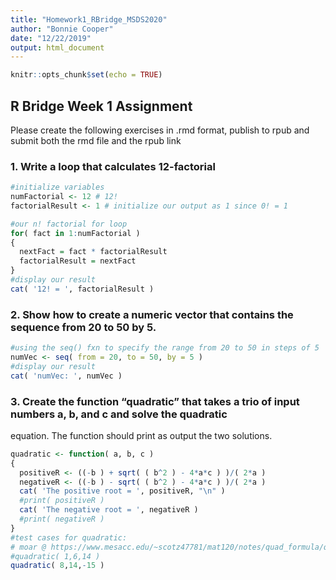 ```yaml
---
title: "Homework1_RBridge_MSDS2020"
author: "Bonnie Cooper"
date: "12/22/2019"
output: html_document
---
```


```r
knitr::opts_chunk$set(echo = TRUE)
```

## R Bridge Week 1 Assignment

Please create the following exercises in .rmd format, publish to rpub and submit both the rmd file and the rpub link


### 1. Write a loop that calculates 12-factorial
```r
#initialize variables
numFactorial <- 12 # 12!
factorialResult <- 1 # initialize our output as 1 since 0! = 1

#our n! factorial for loop
for( fact in 1:numFactorial )
{
  nextFact = fact * factorialResult
  factorialResult = nextFact
}
#display our result
cat( '12! = ', factorialResult )
```
### 2. Show how to create a numeric vector that contains the sequence from 20 to 50 by 5.

```r
#using the seq() fxn to specify the range from 20 to 50 in steps of 5
numVec <- seq( from = 20, to = 50, by = 5 )
#display our result
cat( 'numVec: ', numVec ) 
```
### 3. Create the function “quadratic” that takes a trio of input numbers a, b, and c and solve the quadratic
equation. The function should print as output the two solutions.
```r
quadratic <- function( a, b, c )
{
  positiveR <- ((-b ) + sqrt( ( b^2 ) - 4*a*c ) )/( 2*a )
  negativeR <- ((-b ) - sqrt( ( b^2 ) - 4*a*c ) )/( 2*a )
  cat( 'The positive root = ', positiveR, "\n" )
  #print( positiveR )
  cat( 'The negative root = ', negativeR )
  #print( negativeR )
}
#test cases for quadratic: 
# moar @ https://www.mesacc.edu/~scotz47781/mat120/notes/quad_formula/quad_formula_practice.html
#quadratic( 1,6,14 )
quadratic( 8,14,-15 )

```

